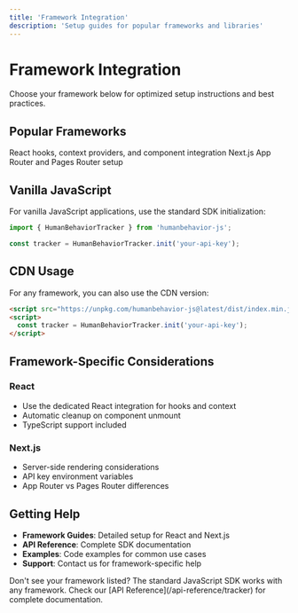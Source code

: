 ```yaml
---
title: 'Framework Integration'
description: 'Setup guides for popular frameworks and libraries'
---
```


# Framework Integration

Choose your framework below for optimized setup instructions and best practices.

## Popular Frameworks

<CardGroup cols={2}>
  <Card
    title="React"
    icon="react"
    href="/essentials/react-integration"
  >
    React hooks, context providers, and component integration
  </Card>
  <Card
    title="Next.js"
    icon="nextjs"
    href="/essentials/nextjs-setup"
  >
    Next.js App Router and Pages Router setup
  </Card>
</CardGroup>

## Vanilla JavaScript

For vanilla JavaScript applications, use the standard SDK initialization:

```javascript
import { HumanBehaviorTracker } from 'humanbehavior-js';

const tracker = HumanBehaviorTracker.init('your-api-key');
```



## CDN Usage

For any framework, you can also use the CDN version:

```html
<script src="https://unpkg.com/humanbehavior-js@latest/dist/index.min.js"></script>
<script>
  const tracker = HumanBehaviorTracker.init('your-api-key');
</script>
```

## Framework-Specific Considerations

### React
- Use the dedicated React integration for hooks and context
- Automatic cleanup on component unmount
- TypeScript support included

### Next.js
- Server-side rendering considerations
- API key environment variables
- App Router vs Pages Router differences



## Getting Help

- **Framework Guides**: Detailed setup for React and Next.js
- **API Reference**: Complete SDK documentation
- **Examples**: Code examples for common use cases
- **Support**: Contact us for framework-specific help

<Note>
  Don't see your framework listed? The standard JavaScript SDK works with any framework. Check our [API Reference](/api-reference/tracker) for complete documentation.
</Note> 